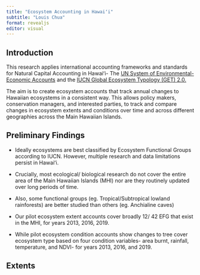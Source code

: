 ```yaml
---
title: "Ecosystem Accounting in Hawaiʻi"
subtitle: "Louis Chua"
format: revealjs
editor: visual
---
```


## Introduction

This research applies international accounting frameworks and standards for Natural Capital Accounting in Hawaiʻi- The [UN System of Environmental- Economic Accounts](https://seea.un.org/ecosystem-accounting/) and the [IUCN Global Ecosystem Typology (GET) 2.0.](https://iucn.org/resources/conservation-tool/iucn-global-ecosystem-typology)

The aim is to create ecosystem accounts that track annual changes to Hawaiian ecosystems in a consistent way. This allows policy makers, conservation managers, and interested parties, to track and compare changes in ecosystem extents and conditions over time and across different geographies across the Main Hawaiian Islands.

## Preliminary Findings

-   Ideally ecosystems are best classified by Ecosystem Functional Groups according to IUCN. However, multiple research and data limitations persist in Hawaiʻi.

-   Crucially, most ecological/ biological research do not cover the entire area of the Main Hawaiian Islands (MHI) nor are they routinely updated over long periods of time.

-   Also, some functional groups (eg. Tropical/Subtropical lowland rainforests) are better studied than others (eg. Anchialine caves)

-   Our pilot ecosystem extent accounts cover broadly 12/ 42 EFG that exist in the MHI, for years 2013, 2016, 2019.

-   While pilot ecosystem condition accounts show changes to tree cover ecosystem type based on four condition variables- area burnt, rainfall, temperature, and NDVI- for years 2013, 2016, and 2019.

## Extents
